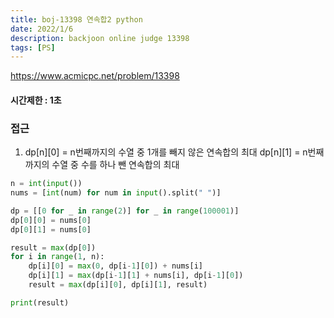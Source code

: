 ```yaml
---
title: boj-13398 연속합2 python
date: 2022/1/6
description: backjoon online judge 13398
tags: [PS]
---
```


https://www.acmicpc.net/problem/13398

#### 시간제한 : 1초

### 접근
1. dp[n][0] = n번째까지의 수열 중 1개를 빼지 않은 연속합의 최대
dp[n][1] = n번째까지의 수열 중 수를 하나 뺀 연속합의 최대
```python
n = int(input())
nums = [int(num) for num in input().split(" ")]

dp = [[0 for _ in range(2)] for _ in range(100001)]
dp[0][0] = nums[0]
dp[0][1] = nums[0]

result = max(dp[0])
for i in range(1, n):
    dp[i][0] = max(0, dp[i-1][0]) + nums[i]
    dp[i][1] = max(dp[i-1][1] + nums[i], dp[i-1][0])
    result = max(dp[i][0], dp[i][1], result)

print(result)
```
